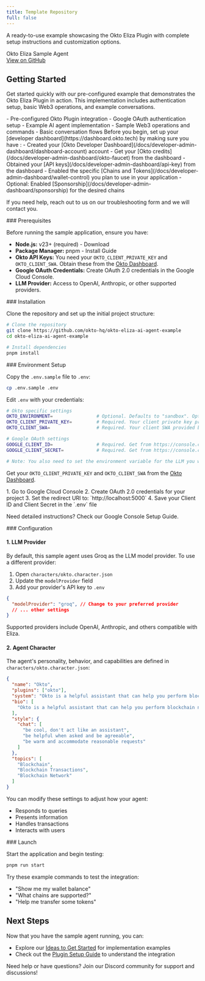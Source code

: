 ```yaml
---
title: Template Repository
full: false
---
```



A ready-to-use example showcasing the Okto Eliza Plugin with complete setup instructions and customization options.

<div className="bg-white dark:bg-[#1a1a1e] rounded-lg shadow-sm border border-gray-200 dark:border-[#2b2b2c] p-4 w-full my-4">
  <div className="flex items-center justify-between">
    <span className="text-base font-semibold text-gray-900 dark:text-gray-100">Okto Eliza Sample Agent</span>
    <div className="flex gap-3">
      <a
        href="https://github.com/okto-hq/okto-eliza-ai-agent-example"
        target="_blank"
        rel="noopener noreferrer"
        className="no-underline px-4 py-2 bg-blue-600 hover:bg-blue-700 text-white text-sm font-medium rounded-lg transition-colors min-w-[120px] text-center"
      >
        View on GitHub
      </a>
    </div>
  </div>
</div>

## Getting Started

Get started quickly with our pre-configured example that demonstrates the Okto Eliza Plugin in action. This implementation includes authentication setup, basic Web3 operations, and example conversations.

<CollapsibleCallout type="tip" title="What's Included">
- Pre-configured Okto Plugin integration
- Google OAuth authentication setup
- Example AI agent implementation
- Sample Web3 operations and commands
- Basic conversation flows
</CollapsibleCallout>

<CollapsibleCallout type="warning" title="Essential Setup Required">
Before you begin, set up your [developer dashboard](https://dashboard.okto.tech) by making sure you have :
- Created your [Okto Developer Dashboard](/docs/developer-admin-dashboard/dashboard-account) account
- Get your [Okto credits](/docs/developer-admin-dashboard/okto-faucet) from the dashboard
- Obtained your [API keys](/docs/developer-admin-dashboard/api-key) from the dashboard
- Enabled the specific [Chains and Tokens](/docs/developer-admin-dashboard/wallet-control) you plan to use in your application
- Optional: Enabled [Sponsorship](/docs/developer-admin-dashboard/sponsorship) for the desired chains

If you need help, reach out to us on our <ExternalLink href="/docs/react-sdk/troubleshooting">troubleshooting form</ExternalLink> and we will contact you.
</CollapsibleCallout>

<Steps>

<Step>
### Prerequisites

Before running the sample application, ensure you have:
- **Node.js:** v23+ (required) - <ExternalLink href="https://nodejs.org/">Download</ExternalLink>
- **Package Manager:** pnpm - <ExternalLink href="https://pnpm.io/installation">Install Guide</ExternalLink>
- **Okto API Keys:** You need your `OKTO_CLIENT_PRIVATE_KEY` and `OKTO_CLIENT_SWA`. Obtain these from the [Okto Dashboard](https://dashboard.okto.tech).
- **Google OAuth Credentials:** Create OAuth 2.0 credentials in the <ExternalLink href="https://console.cloud.google.com/">Google Cloud Console</ExternalLink>.
- **LLM Provider:** Access to OpenAI, Anthropic, or other supported providers.

</Step>

<Step>
### Installation

Clone the repository and set up the initial project structure:

```bash title="bash"
# Clone the repository
git clone https://github.com/okto-hq/okto-eliza-ai-agent-example
cd okto-eliza-ai-agent-example

# Install dependencies
pnpm install
```
</Step>

<Step>
### Environment Setup

Copy the `.env.sample` file to `.env`:
```bash title="bash"
cp .env.sample .env
```

Edit `.env` with your credentials:
```bash title=".env"
# Okto specific settings
OKTO_ENVIRONMENT=                # Optional. Defaults to "sandbox". Options: sandbox, staging, production.
OKTO_CLIENT_PRIVATE_KEY=         # Required. Your client private key provided by Okto.
OKTO_CLIENT_SWA=                 # Required. Your client SWA provided by Okto.

# Google OAuth settings
GOOGLE_CLIENT_ID=                # Required. Get from https://console.cloud.google.com/
GOOGLE_CLIENT_SECRET=            # Required. Get from https://console.cloud.google.com/

# Note: You also need to set the environment variable for the LLM you want to use.
```

Get your `OKTO_CLIENT_PRIVATE_KEY` and `OKTO_CLIENT_SWA` from the [Okto Dashboard](https://dashboard.okto.tech).

<CollapsibleCallout type="tip" title="Setting up Google OAuth">
1. Go to <ExternalLink href="https://console.cloud.google.com/">Google Cloud Console</ExternalLink>
2. Create OAuth 2.0 credentials for your project
3. Set the redirect URI to: `http://localhost:5000`
4. Save your Client ID and Client Secret in the `.env` file

Need detailed instructions? Check our <ExternalLink href="/docs/typescript-sdk/authentication/google-oauth/google-console-setup">Google Console Setup Guide</ExternalLink>.
</CollapsibleCallout>

</Step>

<Step>
### Configuration

#### 1. LLM Provider
By default, this sample agent uses Groq as the LLM model provider. To use a different provider:

1. Open `characters/okto.character.json`
2. Update the `modelProvider` field
3. Add your provider's API key to `.env`

```json title="characters/okto.character.json"
{
  "modelProvider": "groq", // Change to your preferred provider
  // ... other settings
}
```

Supported providers include OpenAI, Anthropic, and others compatible with Eliza.

#### 2. Agent Character
The agent's personality, behavior, and capabilities are defined in `characters/okto.character.json`:

```json title="characters/okto.character.json"
{
  "name": "Okto",
  "plugins": ["okto"],
  "system": "Okto is a helpful assistant that can help you perform blockchain network transactions.",
  "bio": [
    "Okto is a helpful assistant that can help you perform blockchain network transactions."
  ],
  "style": {
    "chat": [
      "be cool, don't act like an assistant",
      "be helpful when asked and be agreeable",
      "be warm and accommodate reasonable requests"
    ]
  },
  "topics": [
    "Blockchain",
    "Blockchain Transactions",
    "Blockchain Network"
  ]
}
```

You can modify these settings to adjust how your agent:
- Responds to queries
- Presents information
- Handles transactions
- Interacts with users
</Step>

<Step>
### Launch

Start the application and begin testing:

```bash title="bash"
pnpm run start
```

Try these example commands to test the integration:
- "Show me my wallet balance"
- "What chains are supported?"
- "Help me transfer some tokens"
</Step>

</Steps>

## Next Steps

Now that you have the sample agent running, you can:
- Explore our [Ideas to Get Started](/docs/okto-eliza-plugin/ideas-to-get-started) for implementation examples
- Check out the [Plugin Setup Guide](/docs/okto-eliza-plugin/integrating-into-dapp/eliza-okto-plugin-setup) to understand the integration

<Callout type="info" emoji="💡">
Need help or have questions? Join our <ExternalLink href="https://discord.com/invite/okto-916349620383252511">Discord community</ExternalLink> for support and discussions!
</Callout>
